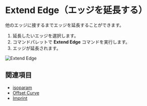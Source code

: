 
<Reference shortcut="" command="Extend Edge" button="" />

# Extend Edge（エッジを延長する）

他のエッジに接するまでエッジを延長することができます。

1. 延長したいエッジを選択します。
2. コマンドパレットで **Extend Edge** コマンドを実行します。
3. エッジが延長されます。

![Extend Edge](/img/extend-edge.gif)

## 関連項目
- [isoparam](./isoparam)
- [Offset Curve](./offset-curve)
- [Imprint](./imprint)











